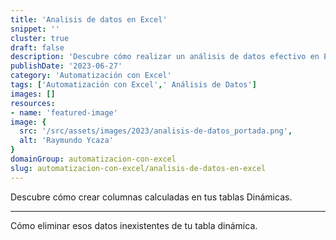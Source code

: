 ```yaml
---
title: 'Analisis de datos en Excel'
snippet: ''
cluster: true
draft: false 
description: 'Descubre cómo realizar un análisis de datos efectivo en Excel. Aprende las mejores prácticas para automatizar y sacar el máximo provecho de tus datos.'
publishDate: '2023-06-27'
category: 'Automatización con Excel'
tags: ['Automatización con Excel',' Análisis de Datos']
images: []
resources: 
- name: 'featured-image'
image: {
  src: '/src/assets/images/2023/analisis-de-datos_portada.png',
  alt: 'Raymundo Ycaza'
}
domainGroup: automatizacion-con-excel
slug: automatizacion-con-excel/analisis-de-datos-en-excel
---
```



<PostPreview
    url='/blog/automatizacion-con-excel/columnas-calculadas-en-tablas-dinamicas'
    img='/src/assets/images/ry-portada-generica.png'
    title='Crear columnas calculadas en tus tablas dinámicas.'
    footer='#Fórmulas, #Interfaz de Excel, #Tablas Dinámicas, #🤖 Automatización con Excel'>
Descubre cómo crear columnas calculadas en tus tablas Dinámicas.
</PostPreview>


---

<PostPreview
    url='/blog/automatizacion-con-excel/columnas-calculadas-tabla-dinamica'
    img='/src/assets/images/ry-portada-generica.png'
    title='Cómo eliminar los datos antiguos de tu tabla dinámica.'
    footer='#Excel Avanzado, #Tablas Dinámicas, #Trucos de Excel, #🤖 Automatización con Excel'>
Cómo eliminar esos datos inexistentes de tu tabla dinámica.
</PostPreview>


